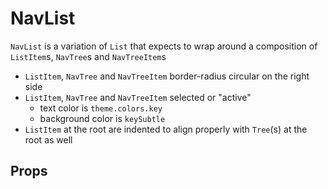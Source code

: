 
<Meta component={NavList} title="Docs/NavList" />

# NavList

`NavList` is a variation of `List` that expects to wrap around a composition of `ListItem`s, `NavTree`s and `NavTreeItem`s
  - `ListItem`, `NavTree` and `NavTreeItem`  border-radius circular on the right side
  - `ListItem`, `NavTree` and `NavTreeItem` selected or "active"
    - text color is `theme.colors.key`
    - background color is `keySubtle`
  - `ListItem` at the root are indented to align properly with `Tree`(s) at the root as well
 

<Editor code={storyBasic} />

## Props

<ArgsTable of={NavList} exclude={excludedProps} />
